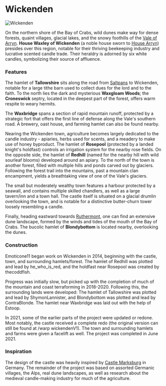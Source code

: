 

# Wickenden

<Image
  src="https://cdn.sanity.io/images/1as7cn02/production/55b8b973986fb1e8b2997be1761b4d66664e5255-1792x1027.png?w=976&h=350&fit=crop&crop=center&auto=format"
  alt="Wickenden"
  width={976}
  height={350}
/>

<ProjectDetails
  floatRight
  region="Vale"
  house="House Waxley"
  type="Castle"
  status="Completed"
  warp="/warp wickenden"
  projectLead="Emoticone11"
  dateStarted="November 30, 2014"
  dateCompleted="June 22, 2021"
/>

On the northern shore of the Bay of Crabs, wild dunes make way for dense forests, quaint villages, glacial lakes, and the snowy foothills of the [Vale of Arryn](https://westeroscraft.com/wiki/vale). **House Waxley of Wickenden** (a noble house sworn to [House Arryn](https://westeroscraft.com/wiki/vale/the-eyrie)) presides over this region, notable for their thriving beekeeping industry and lucrative scented candle trade. Their heraldry is adorned by six white candles, symbolizing their source of affluence.

### Features

The hamlet of **Tallowshire** sits along the road from [Saltpans](https://westeroscraft.com/wiki/riverlands/saltpans) to Wickenden, notable for a large tithe barn used to collect dues for the lord and to the faith. To the north lies the dark and mysterious **Waxgloam Woods**; the **Croneswick** septry, located in the deepest part of the forest, offers warm respite to weary hermits.

The **Waxbridge** spans a section of rapid mountain runoff, protected by a strategic fort that offers the first line of defense along the Vale's southern road. A brewery, oast house, and farming hamlet can also be found nearby.

Nearing the Wickenden town, agriculture becomes largely dedicated to the candle industry - apiaries, herbs used for scents, and a meadery to make use of honey byproduct. The hamlet of **Rosepool** (protected by a landed knight's holdfast) controls an irrigation system for the nearby rose fields. On the opposite side, the hamlet of **Redhill** (named for the nearby hill with wild sourleaf blooms) developed around an apiary. To the north of the town is another forest, filled with multiple hills and ponds carved out by glaciers. Following the forest trail into the mountains, past a mountain clan encampment, yields a breathtaking view of one of the Vale's glaciers.

The small but moderately wealthy town features a harbour protected by a seawall, and contains multiple skilled chandlers, as well as a large tavern/inn and a town hall. The castle itself is situated on a glacial drumlin overlooking the town, and is notable for a distinctive butter-churn tower loosely resembling a candle.

Finally, heading eastward towards [Ruthermont](https://westeroscraft.com/wiki/vale/ruthermont), one can find an extensive dune landscape, formed by the winds and tides of the mouth of the Bay of Crabs. The bucolic hamlet of **Blondybottom** is located nearby, overlooking the dunes.

### Construction

Emoticone11 began work on Wickenden in 2014, beginning with the castle, town, and surrounding hamlets/forest. The hamlet of Redhill was plotted and lead by he_who_is_red, and the holdfast near Rosepool was created by thecoddfish.

Progress was initially slow, but picked up with the completion of much of the mountain and coast terraforming in 2018-2020. Following this, the surrounding lands were developed: The hamlet of Tallowshire was plotted and lead by ShymonLannister, and Blondybottom was plotted and lead by ContraBlonde. The hamlet near Waxbridge was laid out with the help of Estoop.

In 2021, some of the earlier parts of the project were updated or redone. Most notably, the castle received a complete redo (the original version can still be found at /warp wickendenV1). The town and surrounding hamlets and farms were given a facelift as well. The project was completed in June 2021.

### Inspiration

The design of the castle was heavily inspired by [Castle Marksburg](https://en.wikipedia.org/wiki/Marksburg) in Germany. The remainder of the project was based on assorted Germanic villages, the Alps, real dune landscapes, as well as research about the medieval candle-making industry for much of the agriculture.

